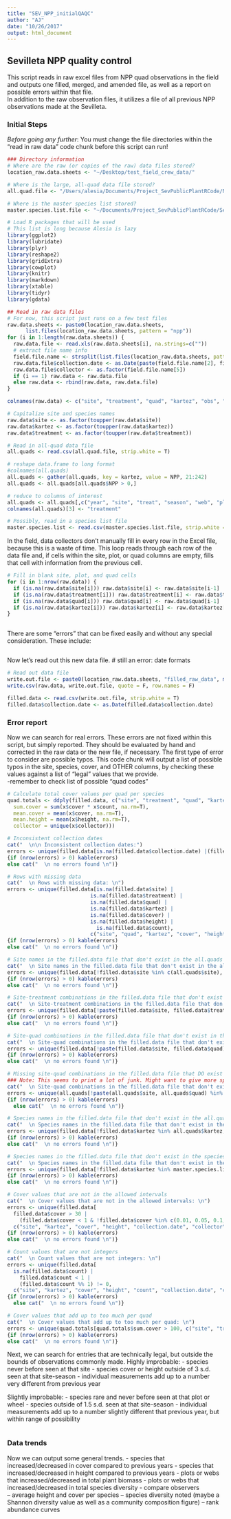 ```yaml
---
title: "SEV_NPP_initialQAQC"
author: "AJ"
date: "10/26/2017"
output: html_document
---
```


## Sevilleta NPP quality control

This script reads in raw excel files from NPP quad observations in the field and outputs one filled, merged, and amended file, as well as a report on possible errors within that file.  
In addition to the raw observation files, it utilizes a file of all previous NPP observations made at the Sevilleta.  

### Initial Steps

*Before going any further*: You must change the file directories within the "read in raw data" code chunk before this script can run!

```r
### Directory information
# Where are the raw (or copies of the raw) data files stored?
location_raw.data.sheets <- "~/Desktop/test_field_crew_data/"

# Where is the large, all-quad data file stored?
all.quad.file <- "/Users/alesia/Documents/Project_SevPublicPlantRCode/NPP_quad_met2016.csv"

# Where is the master species list stored?
master.species.list.file <- "~/Documents/Project_SevPublicPlantRCode/SevilletaSpeciesList_AJH.csv"
```

```r
# Load R packages that will be used
# This list is long because Alesia is lazy 
library(ggplot2)
library(lubridate)
library(plyr)
library(reshape2)
library(gridExtra)
library(cowplot)
library(knitr)
library(markdown)
library(xtable)
library(tidyr)
library(gdata)
```


```r
## Read in raw data files
# For now, this script just runs on a few test files
raw.data.sheets <- paste0(location_raw.data.sheets,
      list.files(location_raw.data.sheets, pattern = "npp"))
for (i in 1:length(raw.data.sheets)) {
  raw.data.file <- read.xls(raw.data.sheets[i], na.strings=c(""))
  # extract file name info
  field.file.name <- strsplit(list.files(location_raw.data.sheets, pattern = "npp")[i], split = "[.]")[[1]]
  raw.data.file$collection.date <- as.Date(paste(field.file.name[2], field.file.name[3], substr(field.file.name[4], start=nchar(field.file.name[4])-1, stop=nchar(field.file.name[4]))), format = "%m %d %y")
  raw.data.file$collector <- as.factor(field.file.name[5])
  if (i == 1) raw.data <- raw.data.file
  else raw.data <- rbind(raw.data, raw.data.file)
}

colnames(raw.data) <- c("site", "treatment", "quad", "kartez", "obs", "cover", "height", "count", "comments", "collection.date", "collector")

# Capitalize site and species names
raw.data$site <- as.factor(toupper(raw.data$site))
raw.data$kartez <- as.factor(toupper(raw.data$kartez))
raw.data$treatment <- as.factor(toupper(raw.data$treatment))

```

```r
# Read in all-quad data file
all.quads <- read.csv(all.quad.file, strip.white = T)

# reshape data.frame to long format
#colnames(all.quads)
all.quads <- gather(all.quads, key = kartez, value = NPP, 21:242)
all.quads <- all.quads[all.quads$NPP > 0,]

# reduce to columns of interest
all.quads <- all.quads[,c("year", "site", "treat", "season", "web", "plot", "subplot", "quad_ID", "quad", "biome", "annual", "GDD", "SPEI12", "kartez", "NPP")]
colnames(all.quads)[3] <- "treatment"

# Possibly, read in a species list file
master.species.list <- read.csv(master.species.list.file, strip.white = T)
```

In the field, data collectors don't manually fill in every row in the Excel file, because this is a waste of time. This loop reads through each row of the data file and, if cells within the site, plot, or quad columns are empty, fills that cell with information from the previous cell.  

```r
# Fill in blank site, plot, and quad cells
for (i in 1:nrow(raw.data)) {
  if (is.na(raw.data$site[i])) raw.data$site[i] <- raw.data$site[i-1]
  if (is.na(raw.data$treatment[i])) raw.data$treatment[i] <- raw.data$treatment[i-1]
  if (is.na(raw.data$quad[i])) raw.data$quad[i] <- raw.data$quad[i-1]
  if (is.na(raw.data$kartez[i])) raw.data$kartez[i] <- raw.data$kartez[i-1]
}
  
```

There are some "errors" that can be fixed easily and without any special consideration. These include:  

```r

```

Now let's read out this new data file. 
# still an error: date formats

```r
# Read out data file
write.out.file <- paste0(location_raw.data.sheets, "filled_raw_data", months(mean(raw.data$collection.date), abb=T), year(mean(raw.data$collection.date)))
write.csv(raw.data, write.out.file, quote = F, row.names = F)

filled.data <- read.csv(write.out.file, strip.white = T)
filled.data$collection.date <- as.Date(filled.data$collection.date)
```


### Error report

Now we can search for real errors. These errors are not fixed within this script, but simply reported. They should be evaluated by hand and corrected in the raw data or the new file, if necessary.
The first type of error to consider are possible typos. This code chunk will output a list of possible typos in the site, species, cover, and OTHER columns, by checking these values against a list of "legal" values that we provide.   
-remember to check list of possible "quad codes"    


```r
# Calculate total cover values per quad per species
quad.totals <- ddply(filled.data, c("site", "treatment", "quad", "kartez"), function(x) data.frame(
  sum.cover = sum(x$cover * x$count, na.rm=T), 
  mean.cover = mean(x$cover, na.rm=T),
  mean.height = mean(x$height, na.rm=T),
  collector = unique(x$collector)))

# Inconsistent collection dates
cat("  \n\n Inconsistent collection dates:")
errors <- unique(filled.data[is.na(filled.data$collection.date) |(filled.data$collection.date - mean(filled.data$collection.date)) > days(60), c("site", "collection.date", "collector")])
{if (nrow(errors) > 0) kable(errors)
else cat("  \n no errors found \n")}

# Rows with missing data
cat("  \n Rows with missing data: \n")
errors <- unique(filled.data[is.na(filled.data$site) |
                           is.na(filled.data$treatment) |
                           is.na(filled.data$quad) |
                           is.na(filled.data$kartez) |
                           is.na(filled.data$cover) |
                           is.na(filled.data$height) |
                             is.na(filled.data$count),
                           c("site", "quad", "kartez", "cover", "height", "count", "collection.date", "collector")])
{if (nrow(errors) > 0) kable(errors)
else cat("  \n no errors found \n")}

# Site names in the filled.data file that don't exist in the all.quads data file
cat("  \n Site names in the filled.data file that don't exist in the all.quads data file: \n")
errors <- unique(filled.data[!filled.data$site %in% c(all.quads$site), c("site", "collection.date", "collector")])
{if (nrow(errors) > 0) kable(errors)
else cat("  \n no errors found \n")}

# Site-treatment combinations in the filled.data file that don't exist in the all.quads data file
cat("  \n Site-treatment combinations in the filled.data file that don't exist in the all.quads data file: \n")
errors <- unique(filled.data[!paste(filled.data$site, filled.data$treatment) %in% paste(all.quads$site, all.quads$treatment), c("site", "treatment", "collection.date", "collector")])
{if (nrow(errors) > 0) kable(errors)
else cat("  \n no errors found \n")}

# Site-quad combinations in the filled.data file that don't exist in the all.quads data file
cat("  \n Site-quad combinations in the filled.data file that don't exist in the all.quads data file: \n")
errors <- unique(filled.data[!paste(filled.data$site, filled.data$quad) %in% paste(all.quads$site, all.quads$quad), c("site", "quad", "collection.date", "collector")]) 
{if (nrow(errors) > 0) kable(errors)
else cat("  \n no errors found \n")}

# Missing site-quad combinations in the filled.data file that DO exist in the all.quads data file
### Note: This seems to print a lot of junk. Might want to give more specific list
cat("  \n Site-quad combinations in the filled.data file that don't exist in the all.quads data file: \n")
errors <- unique(all.quads[!paste(all.quads$site, all.quads$quad) %in% paste(filled.data$site, filled.data$quad), c("site", "treatment", "web", "plot", "quad")]) 
{if (nrow(errors) > 0) kable(errors)
  else cat("  \n no errors found \n")}

# Species names in the filled.data file that don't exist in the all.quads data file
cat("  \n Species names in the filled.data file that don't exist in the all.quads data file: \n")
errors <- unique(filled.data[!filled.data$kartez %in% all.quads$kartez, c("site", "kartez", "collection.date", "collector")])
{if (nrow(errors) > 0) kable(errors)
else cat("  \n no errors found \n")}

# Species names in the filled.data file that don't exist in the species file
cat("  \n Species names in the filled.data file that don't exist in the species file: \n")
errors <- unique(filled.data[!filled.data$kartez %in% master.species.list$kartez, c("site", "kartez", "collection.date", "collector")])
{if (nrow(errors) > 0) kable(errors)
else cat("  \n no errors found \n")}

# Cover values that are not in the allowed intervals
cat("  \n Cover values that are not in the allowed intervals: \n")
errors <- unique(filled.data[
  filled.data$cover > 30 |
    (filled.data$cover < 1 & !filled.data$cover %in% c(0.01, 0.05, 0.1, 0.25, 0.5, 0.75)),
  c("site", "kartez", "cover", "height", "collection.date", "collector")])
{if (nrow(errors) > 0) kable(errors)
else cat("  \n no errors found \n")}

# Count values that are not integers
cat("  \n Count values that are not integers: \n")
errors <- unique(filled.data[
  is.na(filled.data$count) | 
    filled.data$count < 1 |
    (filled.data$count %% 1) != 0,
  c("site", "kartez", "cover", "height", "count", "collection.date", "collector")])
{if (nrow(errors) > 0) kable(errors)
  else cat("  \n no errors found \n")}

# Cover values that add up to too much per quad
cat("  \n Cover values that add up to too much per quad: \n")
errors <- unique(quad.totals[quad.totals$sum.cover > 100, c("site", "treatment")])
{if (nrow(errors) > 0) kable(errors)
else cat("  \n no errors found \n")}
```

Next, we can search for entries that are technically legal, but outside the bounds of observations commonly made. 
Highly improbable:
- species never before seen at that site
- species cover or height outside of 3 s.d. seen at that site-season
- individual measurements add up to a number very different from previous year

Slightly improbable:
- species rare and never before seen at that plot or wheel
- species outside of 1.5 s.d. seen at that site-season
- individual measurements add up to a number slightly different that previous year, but within range of possibility

```r

```

### Data trends

Now we can output some general trends.
- species that increased/decreased in cover compared to previous years
- species that increased/decreased in height compared to previous years
- plots or webs that increased/decreased in total plant biomass
- plots or webs that increased/decreased in total species diversity
- compare observers  
-- average height and cover per species
-- species diversity noted (maybe a Shannon diversity value as well as a community composition figure)
-- rank abundance curves



